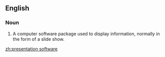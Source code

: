 ==English==
{{wikipedia}}
===Noun===
{{en-noun|sg=[[presentation]] [[software]]|-}}

# {{computing}} A computer software package used to display information, normally in the form of a slide show.

[[zh:presentation software]]